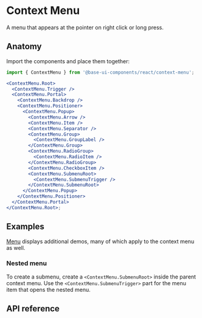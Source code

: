 # Context Menu

<Subtitle>A menu that appears at the pointer on right click or long press.</Subtitle>
<Meta
  name="description"
  content="A high-quality, unstyled React context menu component that appears at the pointer on right click or long press."
/>

<Demo path="./demos/hero" />

## Anatomy

Import the components and place them together:

```jsx title="Anatomy"
import { ContextMenu } from '@base-ui-components/react/context-menu';

<ContextMenu.Root>
  <ContextMenu.Trigger />
  <ContextMenu.Portal>
    <ContextMenu.Backdrop />
    <ContextMenu.Positioner>
      <ContextMenu.Popup>
        <ContextMenu.Arrow />
        <ContextMenu.Item />
        <ContextMenu.Separator />
        <ContextMenu.Group>
          <ContextMenu.GroupLabel />
        </ContextMenu.Group>
        <ContextMenu.RadioGroup>
          <ContextMenu.RadioItem />
        </ContextMenu.RadioGroup>
        <ContextMenu.CheckboxItem />
        <ContextMenu.SubmenuRoot>
          <ContextMenu.SubmenuTrigger />
        </ContextMenu.SubmenuRoot>
      </ContextMenu.Popup>
    </ContextMenu.Positioner>
  </ContextMenu.Portal>
</ContextMenu.Root>;
```

## Examples

[Menu](/react/components/menu#examples) displays additional demos, many of which apply to the context menu as well.

### Nested menu

To create a submenu, create a `<ContextMenu.SubmenuRoot>` inside the parent context menu. Use the `<ContextMenu.SubmenuTrigger>` part for the menu item that opens the nested menu.

<Demo path="./demos/submenu" />

## API reference

<Reference component="ContextMenu" parts="Root, Trigger" />
<Reference
  component="Menu"
  parts="Portal, Positioner, Popup, Arrow, Item, SubmenuRoot, SubmenuTrigger, Group, GroupLabel, RadioGroup, RadioItem, RadioItemIndicator, CheckboxItem, CheckboxItemIndicator, Separator"
/>

